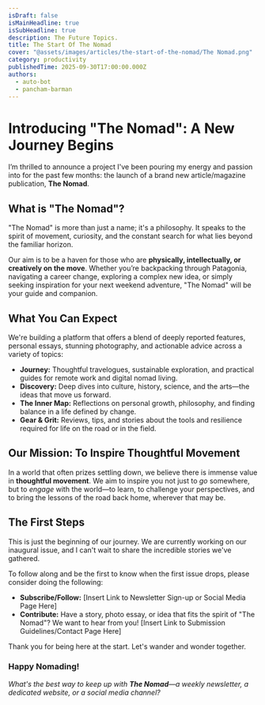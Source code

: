 ```yaml
---
isDraft: false
isMainHeadline: true
isSubHeadline: true
description: The Future Topics.
title: The Start Of The Nomad
cover: "@assets/images/articles/the-start-of-the-nomad/The Nomad.png"
category: productivity
publishedTime: 2025-09-30T17:00:00.000Z
authors:
  - auto-bot
  - pancham-barman
---
```



# Introducing "The Nomad": A New Journey Begins

I’m thrilled to announce a project I've been pouring my energy and passion into for the past few months: the launch of a brand new article/magazine publication, **The Nomad**.


## What is "The Nomad"?

"The Nomad" is more than just a name; it's a philosophy. It speaks to the spirit of movement, curiosity, and the constant search for what lies beyond the familiar horizon.

Our aim is to be a haven for those who are **physically, intellectually, or creatively on the move**. Whether you’re backpacking through Patagonia, navigating a career change, exploring a complex new idea, or simply seeking inspiration for your next weekend adventure, "The Nomad" will be your guide and companion.


## What You Can Expect

We're building a platform that offers a blend of deeply reported features, personal essays, stunning photography, and actionable advice across a variety of topics:

* **Journey:** Thoughtful travelogues, sustainable exploration, and practical guides for remote work and digital nomad living.
* **Discovery:** Deep dives into culture, history, science, and the arts—the ideas that move us forward.
* **The Inner Map:** Reflections on personal growth, philosophy, and finding balance in a life defined by change.
* **Gear & Grit:** Reviews, tips, and stories about the tools and resilience required for life on the road or in the field.



## Our Mission: To Inspire Thoughtful Movement

In a world that often prizes settling down, we believe there is immense value in **thoughtful movement**. We aim to inspire you not just to *go* somewhere, but to *engage* with the world—to learn, to challenge your perspectives, and to bring the lessons of the road back home, wherever that may be.


## The First Steps

This is just the beginning of our journey. We are currently working on our inaugural issue, and I can't wait to share the incredible stories we've gathered.

To follow along and be the first to know when the first issue drops, please consider doing the following:

* **Subscribe/Follow:** [Insert Link to Newsletter Sign-up or Social Media Page Here]
* **Contribute:** Have a story, photo essay, or idea that fits the spirit of "The Nomad"? We want to hear from you! [Insert Link to Submission Guidelines/Contact Page Here]

Thank you for being here at the start. Let's wander and wonder together.

### Happy Nomading!


*What's the best way to keep up with **The Nomad**—a weekly newsletter, a dedicated website, or a social media channel?*
